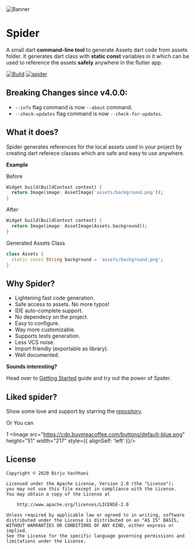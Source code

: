 ![Banner](/img/banner.svg)

# Spider

A small dart **command-line tool** to generate Assets dart code from assets folder. It generates dart class with **static const** variables in it which can be used to reference the assets **safely** anywhere in the flutter app.

[![Build](https://github.com/BirjuVachhani/spider/workflows/Build/badge.svg?branch=main)](https://github.com/BirjuVachhani/spider/actions) [![spider](https://img.shields.io/pub/v/spider?label=spider)](https://pub.dev/packages/spider)

## Breaking Changes since v4.0.0:

- `--info` flag command is now `--about` command.
- `--check-updates` flag command is now `--check-for-updates`.

## What it does?

Spider generates references for the local assets used in your project by creating dart referece classes which are safe
and easy to use anywhere.

**Example**

Before

```dart
Widget build(BuildContext context) {
  return Image(image: AssetImage('assets/background.png'));
}
```

After

```dart
Widget build(BuildContext context) {
  return Image(image: AssetImage(Assets.background));
}
```

Generated Assets Class

```dart
class Assets {
  static const String background = 'assets/background.png';
}
```

## Why Spider?

- Lightening fast code generation.
- Safe access to assets. No more typos!
- IDE auto-complete support.
- No dependecy on the project.
- Easy to configure.
- Way more customizable.
- Supports tests generation.
- Less VCS noise.
- Import friendly (exportable as library).
- Well documented.

**Sounds interesting?**

Head over to [Getting Started](installation.md) guide and try out the power of Spider.

## Liked spider?

Show some love and support by starring the [repository](https://github.com/birjuvachhani/spider).

Or You can

1
<Image src="https://cdn.buymeacoffee.com/buttons/default-blue.png" height="51" width="217" style={{ alignSelf: 'left' }}/>

## License

```
Copyright © 2020 Birju Vachhani

Licensed under the Apache License, Version 2.0 (the "License");
you may not use this file except in compliance with the License.
You may obtain a copy of the License at

    http://www.apache.org/licenses/LICENSE-2.0

Unless required by applicable law or agreed to in writing, software
distributed under the License is distributed on an "AS IS" BASIS,
WITHOUT WARRANTIES OR CONDITIONS OF ANY KIND, either express or implied.
See the License for the specific language governing permissions and
limitations under the License.
```

